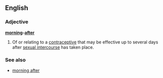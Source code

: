 ==English==
===Adjective===
'''[[morning]]-[[after]]'''

#Of or relating to a [[contraceptive]] that may be effective up to several days after [[sexual intercourse]] has taken place.

===See also===
*[[morning after]]